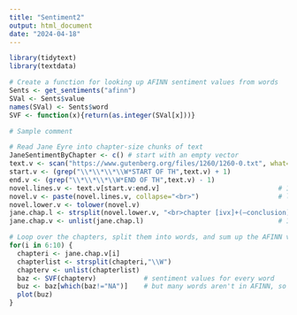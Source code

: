 ```yaml
---
title: "Sentiment2"
output: html_document
date: "2024-04-18"
---
```


```r
library(tidytext)
library(textdata)

# Create a function for looking up AFINN sentiment values from words
Sents <- get_sentiments("afinn")
SVal <- Sents$value
names(SVal) <- Sents$word
SVF <- function(x){return(as.integer(SVal[x]))}

# Sample comment

# Read Jane Eyre into chapter-size chunks of text
JaneSentimentByChapter <- c() # start with an empty vector 
text.v <- scan("https://www.gutenberg.org/files/1260/1260-0.txt", what="character", sep="\n")
start.v <- (grep("\\*\\*\\*\\W*START OF TH",text.v) + 1)
end.v <- (grep("\\*\\*\\*\\W*END OF TH",text.v) - 1)
novel.lines.v <- text.v[start.v:end.v]                              # 1 element per line
novel.v <- paste(novel.lines.v, collapse="<br>")                    # linebreaks become tags
novel.lower.v <- tolower(novel.v)
jane.chap.l <- strsplit(novel.lower.v, "<br>chapter [ivx]+(—conclusion)?<br>")    # split at chapter breaks
jane.chap.v <- unlist(jane.chap.l)                                  # 1 element per chapter

# Loop over the chapters, split them into words, and sum up the AFINN values for each chapter
for(i in 6:10) {    
  chapteri <- jane.chap.v[i]
  chapterlist <- strsplit(chapteri,"\\W")
  chapterv <- unlist(chapterlist)
  baz <- SVF(chapterv)            # sentiment values for every word
  buz <- baz[which(baz!="NA")]    # but many words aren't in AFINN, so eliminate null values
  plot(buz)
}




```

